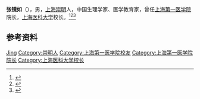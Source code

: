 '''张镜如'''（{{bd|1929年|5月|2016年|8月27日}}），男，[[上海|上海]][[崇明|崇明]]人，中国生理学家、医学教育家，曾任[[上海第一医学院|上海第一医学院]]院长，[[上海医科大学|上海医科大学]]校长。<ref>{{Cite book|title=中华当代文化名人大辞典|author=张品兴, 殷登祥, 陈有进等主编|publisher=中国广播电视出版社|year=1992|isbn=9787504315137|location=北京|pages=}}</ref><ref>{{Cite book|title=二十世纪中国名人辞典|author=蔡开松, 于信凤主编; 曾卓明, 周溯源, 赵书刚副主编|publisher=辽宁人民出版社|year=1991|isbn=|location=沈阳|pages=}}</ref><ref>{{Cite web|title=原上海医科大学校长、生理学家张镜如逝世，享年88岁|url=http://www.thepaper.cn/newsDetail_forward_1521950|accessdate=2020-10-23|work=澎湃新闻|archive-date=2016-08-31|archive-url=https://web.archive.org/web/20160831070510/http://www.thepaper.cn/newsDetail_forward_1521950|dead-url=no}}</ref>

== 参考资料 ==
{{reflist}}

{{中国人物小作品}}

{{Authority control}}
{{DEFAULTSORT:Zhang张}}
[[Category:张姓|Jing]]
[[Category:崇明人|Category:崇明人]]
[[Category:上海第一医学院校友|Category:上海第一医学院校友]]
[[Category:上海第一医学院院长|Category:上海第一医学院院长]]
[[Category:上海医科大学校长|Category:上海医科大学校长]]